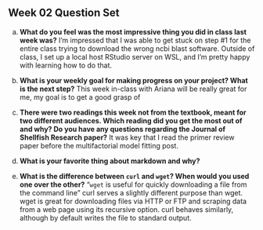 ## Week 02 Question Set

a)  **What do you feel was the most impressive thing you did in class last week was?**
I'm impressed that I was able to get stuck on step #1 for the entire class trying to download the wrong ncbi blast software. Outside of class, I set up a local host RStudio server on WSL, and I'm pretty happy with learning how to do that. 

b)  **What is your weekly goal for making progress on your project? What is the next step?**
This week in-class with Ariana will be really great for me, my goal is to get a good grasp of 

c)  **There were two readings this week not from the textbook, meant for two different audiences. Which reading did you get the most out of and why? Do you have any questions regarding the Journal of Shellfish Research paper?**
It was key that I read the primer review paper before the multifactorial model fitting post. 

d)  **What is your favorite thing about markdown and why?**


e) **What is the difference between `curl` and `wget`? When would you used one over the other?**
"`wget` is useful for quickly downloading a file from the command line"
curl serves a slightly different purpose than wget. wget is great for downloading files via HTTP or FTP and scraping data from a web page using its recursive option. 
curl behaves similarly, although by default writes the file to standard output.
